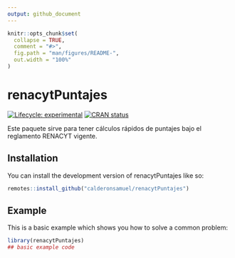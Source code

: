 ```yaml
---
output: github_document
---
```


<!-- README.md is generated from README.Rmd. Please edit that file -->

```r
knitr::opts_chunk$set(
  collapse = TRUE,
  comment = "#>",
  fig.path = "man/figures/README-",
  out.width = "100%"
)
```

# renacytPuntajes

<!-- badges: start -->
[![Lifecycle: experimental](https://img.shields.io/badge/lifecycle-experimental-orange.svg)](https://lifecycle.r-lib.org/articles/stages.html#experimental)
[![CRAN status](https://www.r-pkg.org/badges/version/renacytPuntajes)](https://CRAN.R-project.org/package=renacytPuntajes)
<!-- badges: end -->

Este paquete sirve para tener cálculos rápidos de puntajes bajo el 
reglamento RENACYT vigente.

## Installation

You can install the development version of renacytPuntajes like so:

``` r
remotes::install_github("calderonsamuel/renacytPuntajes")
```

## Example

This is a basic example which shows you how to solve a common problem:

```r
library(renacytPuntajes)
## basic example code
```
